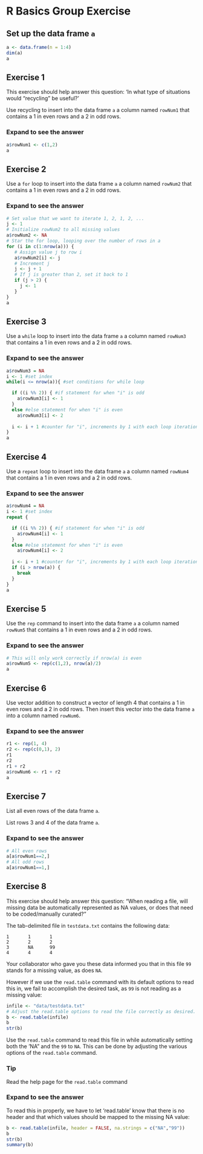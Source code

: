 # R Basics Group Exercise

## Set up the data frame `a`

```r
a <- data.frame(n = 1:4)
dim(a)
a
```

## Exercise 1

This exercise should help answer this question: 'In what type of situations would "recycling" be useful?'

Use recycling to insert into the data frame `a` a column named `rowNum1` that contains a 1 in even rows and a 2 in odd rows.

:::{.callout-tip collapse="true"}
### Expand to see the answer

```r
a$rowNum1 <- c(1,2)
a
```
:::

## Exercise 2

Use a `for` loop to insert into the data frame `a` a column named `rowNum2` that contains a 1 in even rows and a 2 in odd rows.

:::{.callout-tip collapse="true"}
### Expand to see the answer

```r
# Set value that we want to iterate 1, 2, 1, 2, ...
j <- 1
# Initialize rowNum2 to all missing values
a$rowNum2 <- NA  
# Star the for loop, looping over the number of rows in a
for (i in c(1:nrow(a))) {
   # Assign value j to row i
   a$rowNum2[i] <- j
   # Increment j
   j <- j + 1
   # If j is greater than 2, set it back to 1
   if (j > 2) {
     j <- 1
   }
}
a
```
:::

## Exercise 3

Use a `while` loop to insert into the data frame `a` a column named `rowNum3` that contains a 1 in even rows and a 2 in odd rows.

:::{.callout-tip collapse="true"}
### Expand to see the answer

```r
a$rowNum3 = NA
i <- 1 #set index
while(i <= nrow(a)){ #set conditions for while loop

  if ((i %% 2)) { #if statement for when "i" is odd
    a$rowNum3[i] <- 1
  }
  else #else statement for when "i" is even
    a$rowNum3[i] <- 2
  
  i <- i + 1 #counter for "i", increments by 1 with each loop iteration
} 
a
```
:::

## Exercise 4

Use a `repeat` loop to insert into the data frame `a` a column named `rowNum4` that contains a 1 in even rows and a 2 in odd rows.

:::{.callout-tip collapse="true"}
### Expand to see the answer

```r
a$rowNum4 = NA
i <- 1 #set index
repeat { 

  if ((i %% 2)) { #if statement for when "i" is odd
    a$rowNum4[i] <- 1
  }
  else #else statement for when "i" is even
    a$rowNum4[i] <- 2
  
  i <- i + 1 #counter for "i", increments by 1 with each loop iteration
  if (i > nrow(a)) {
    break
  }
} 
a
```
:::

## Exercise 5

Use the `rep` command to insert into the data frame `a` a column named `rowNum5` that contains a 1 in even rows and a 2 in odd rows.

:::{.callout-tip collapse="true"}
### Expand to see the answer

```r
# This will only work correctly if nrow(a) is even
a$rowNum5 <- rep(c(1,2), nrow(a)/2)
a
```
:::

## Exercise 6

Use vector addition to construct a vector of length 4 that contains a 1 in even rows and a 2 in odd rows.  Then insert this vector into the data frame `a` into a column named `rowNum6`.

:::{.callout-tip collapse="true"}
### Expand to see the answer

```r
r1 <- rep(1, 4)
r2 <- rep(c(0,1), 2)
r1
r2
r1 + r2
a$rowNum6 <- r1 + r2
a
```
:::

## Exercise 7

List all even rows of the data frame `a`.

List rows 3 and 4 of the data frame `a`.

:::{.callout-tip collapse="true"}
### Expand to see the answer

```r
# All even rows
a[a$rowNum1==2,]
# All odd rows
a[a$rowNum1==1,]
```
:::


## Exercise 8

This exercise should help answer this question: "When reading a file, will missing data be automatically represented as NA values, or does that need to be coded/manually curated?"

The tab-delimited file in `testdata.txt` contains the following data:

```
1       1       1
2       2       2
3       NA      99
4       4       4
```

Your collaborator who gave you these data informed you that in this file `99` stands for a missing value, as does `NA`.

However if we use the `read.table` command with its default options to read this in, we fail to accomplish the desired task, as `99` is not reading as a missing value:

```r
infile <- "data/testdata.txt"
# Adjust the read.table options to read the file correctly as desired.
b <- read.table(infile)
b
str(b)
```

Use the `read.table` command to read this file in while automatically setting both the 'NA" and the `99` to `NA`.  This can be done by adjusting the various options of the `read.table` command.

:::{.callout-tip}
### Tip

Read the help page for the `read.table` command
:::

:::{.callout-tip collapse="true"}
### Expand to see the answer

To read this in properly, we have to let 'read.table' know
that there is no header and that which values should be mapped
to the missing NA value:

```r
b <- read.table(infile, header = FALSE, na.strings = c("NA","99"))
b
str(b)
summary(b)
```
:::
